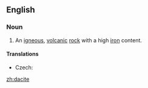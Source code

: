 ==English==

===Noun===
{{en-noun}}
{{wikipedia}}

# {{geology}} An [[igneous]], [[volcanic]] [[rock]] with a high [[iron]] content.

====Translations====
{{trans-top|(geology) an igneous, volcanic rock with a high iron content}}
* Czech: {{t|cs|dacit|m}}
{{trans-mid}}
{{trans-bottom}}

[[zh:dacite]]